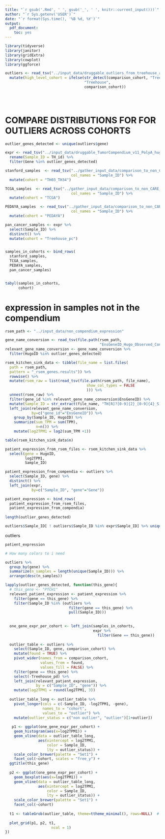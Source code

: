 ```yaml
---
title: "`r gsub('.Rmd', ' ', gsub('_', ' ', knitr::current_input()))`"
author: "`r Sys.getenv('USER')`"
date: "`r format(Sys.time(), '%B %d, %Y')`"
output:
  pdf_document:
    toc: yes
---
```

  


```r

library(tidyverse)
library(janitor) 
library(gridExtra)
library(cowplot)
library(ggforce)

```



```r

outliers <- read_tsv("../input_data/druggable_outliers_from_treehouse_and_other_cohorts_2023_11_09-13_46_32_2023.tsv") %>%
  mutate(high_level_cohort = ifelse(str_detect(comparison_cohort, "Treehouse"),
                                    "Treehouse",
                                    comparison_cohort))

         
         
```



# COMPARE DISTRIBUTIONS FOR FOR OUTLIERS ACROSS COHORTS

```r

outlier_genes_detected <- unique(outliers$gene)

expr <- read_tsv("../input_data/druggable_TumorCompendium_v11_PolyA_hugo_log2tpm_58581genes_2020-04-09.tsv.gz") %>%
  rename(Sample_ID = TH_id) %>%
  filter(Gene %in% outlier_genes_detected)

stanford_samples  <- read_tsv("../gather_input_data/comparison_to_non_CARE_cohorts/data/TH03_TH34_rollup.sample_list.txt",
                              col_names = "Sample_ID") %>%
  mutate(cohort = "TH03_TH34")

TCGA_samples  <- read_tsv("../gather_input_data/comparison_to_non_CARE_cohorts/data/TCGA_rollup.sample_list.txt",
                              col_names = "Sample_ID") %>%
  mutate(cohort = "TCGA")

PEDAYA_samples  <- read_tsv("../gather_input_data/comparison_to_non_CARE_cohorts/data/PEDAYA_rollup.sample_list.txt",
                              col_names = "Sample_ID") %>%
  mutate(cohort = "PEDAYA")

pan_cancer_samples <- expr %>%
  select(Sample_ID) %>%
  distinct() %>%
  mutate(cohort = "Treehouse_pc")


samples_in_cohorts <- bind_rows(
  stanford_samples,
  TCGA_samples,
  PEDAYA_samples,
  pan_cancer_samples)


tabyl(samples_in_cohorts,
      cohort)
```


# expression in samples not in the compendium
```r

rsem_path <- "../input_data/non_compendium_expression"

gene_name_conversion <- read_tsv(file.path(rsem_path,
                                           "EnsGeneID_Hugo_Observed_Conversions.txt"))
relevant_gene_name_conversion <- gene_name_conversion %>%
  filter(HugoID %in% outlier_genes_detected)

rsem_kitchen_sink_data <- tibble(file_name = list.files(
  path = rsem_path,
  pattern = "_rsem_genes.results")) %>%
  rowwise() %>%
  mutate(rsem_raw = list(read_tsv(file.path(rsem_path, file_name),
                                     show_col_types = FALSE
                                     ))) %>%
  unnest(rsem_raw) %>%
  filter(gene_id %in% relevant_gene_name_conversion$EnsGeneID) %>%
  mutate(Sample_ID = str_extract(file_name, "TH[R]?[0-9]{2}_[0-9]{4}_S[0-9]{2}")) %>%
  left_join(relevant_gene_name_conversion, 
            by=c("gene_id"="EnsGeneID")) %>%
    group_by(Sample_ID, HugoID) %>%
    summarize(sum_TPM = sum(TPM),
              n=n()) %>%
    mutate(log2TPM1 = log2(sum_TPM +1))

table(rsem_kitchen_sink_data$n)

patient_expression_from_rsem_files <- rsem_kitchen_sink_data %>%
  select(gene = HugoID,
         log2TPM1,
         Sample_ID)

patient_expression_from_compendia <- outliers %>%
  select(Sample_ID, gene) %>%
  distinct() %>%
  left_join(expr, 
            by=c("Sample_ID", "gene"="Gene"))

patient_expression <- bind_rows(
  patient_expression_from_rsem_files,
  patient_expression_from_compendia)
  
length(outlier_genes_detected)

```


```r
outliers$Sample_ID[ ! outliers$Sample_ID %in% expr$Sample_ID] %>% unique()
```

outliers
```r

patient_expression

```



```r
# How many colors to i need

outliers %>%
  group_by(gene) %>%
  summarize(n_samples = length(unique(Sample_ID))) %>%
  arrange(desc(n_samples))

```



```r

lapply(outlier_genes_detected, function(this_gene){
  # this_gene <- "PTCH1"
  relevant_patient_expression <- patient_expression %>%
    filter(gene == this_gene) %>%
    filter(Sample_ID %in% (outliers %>%
                             filter(gene == this_gene) %>% 
                             pull(Sample_ID)))
                           
  
  one_gene_expr_per_cohort <- left_join(samples_in_cohorts,
                                        expr %>%
                                          filter(Gene == this_gene))
   
  outlier_table <- outliers %>%
    select(Sample_ID, gene, comparison_cohort) %>%
    mutate(found = TRUE) %>%
    pivot_wider(names_from = comparison_cohort,
                values_from = found,
                values_fill = FALSE) %>%
    filter(gene == this_gene) %>%
    select(-Treehouse_pd) %>%
    left_join(relevant_patient_expression,
              by = c("Sample_ID", "gene")) %>%
    mutate(log2TPM1 = round(log2TPM1, 3))
  
  outlier_table_long <- outlier_table %>%
    pivot_longer(cols = c(-Sample_ID, -log2TPM1, -gene),
                 names_to = "cohort",
                 values_to = "outlier") %>%
    mutate(outlier_status = c("non outlier", "outlier")[1+outlier])
  
   p1 <- ggplot(one_gene_expr_per_cohort) +
    geom_histogram(aes(x=log2TPM1)) +
    geom_vline(data = outlier_table_long,
               aes(xintercept = log2TPM1,
                   color = Sample_ID,
                   lty = outlier_status)) +
    scale_color_brewer(palette = "Set1") +
    facet_col(~cohort, scales = "free_y") +
  ggtitle(this_gene)
  
  p2 <- ggplot(one_gene_expr_per_cohort) +
    geom_boxplot(aes(x=log2TPM1)) +
    geom_vline(data = outlier_table_long,
               aes(xintercept = log2TPM1,
                   color = Sample_ID,
                   lty = outlier_status)) +
    scale_color_brewer(palette = "Set1") +
    facet_col(~cohort) 
  
  t1 <- tableGrob(outlier_table, theme=ttheme_minimal(), rows=NULL)  # transform into a tableGrob
  
  plot_grid(p1, p2, t1,
                     ncol = 1)
})

```